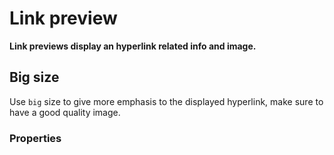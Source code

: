 # Link preview

**Link previews display an hyperlink related info and image.**

<DemoBlock demo="default" withThemeSwitcher />

## Big size

Use `big` size to give more emphasis to the displayed hyperlink, make sure to have a good quality image.

<DemoBlock orientation="horizontal" demo="big" withThemeSwitcher />

### Properties

<PropTable component="LinkPreview" />
